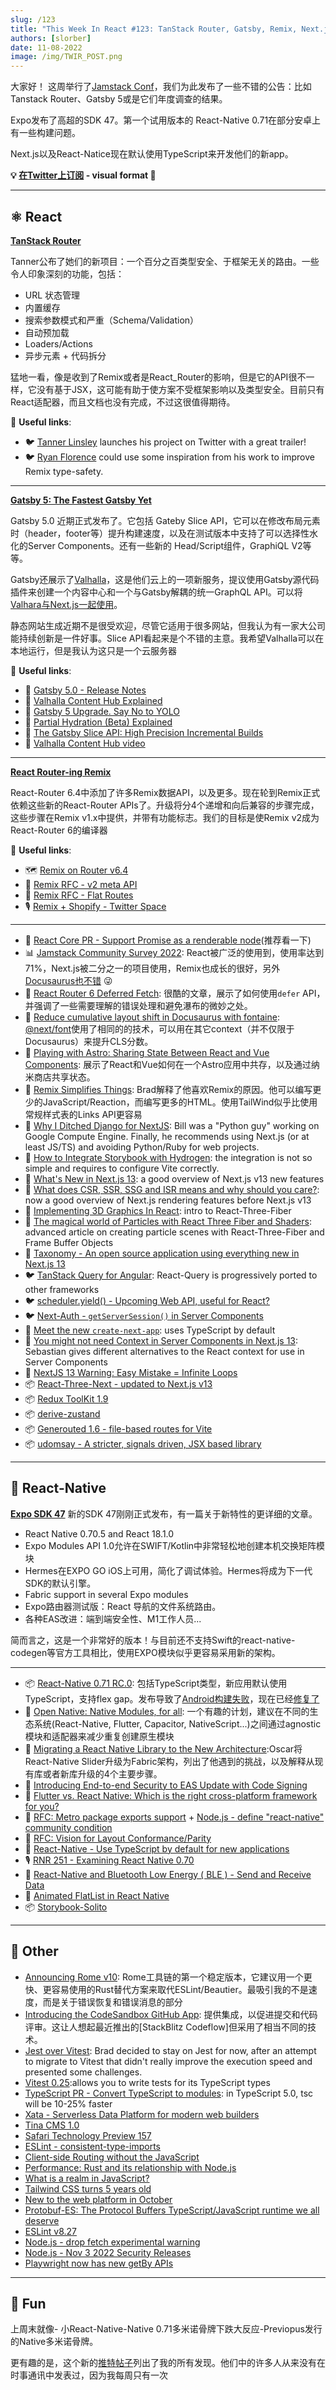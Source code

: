 ```yaml
---
slug: /123
title: "This Week In React #123: TanStack Router, Gatsby, Remix, Next.js, React-Three-Fiber, Astro, Expo, Open Native, Rome..."
authors: [slorber]
date: 11-08-2022
image: /img/TWIR_POST.png
---
```


大家好！
这周举行了[Jamstack Conf](https://jamstack.org/conf/)，我们为此发布了一些不错的公告：比如
Tanstack Router、Gatsby 5或是它们年度调查的结果。

Expo发布了高超的SDK 47。第一个试用版本的 React-Native 0.71在部分安卓上有一些构建问题。

Next.js以及React-Natice现在默认使用TypeScript来开发他们的新app。


<!-- truncate -->

**💡 [在Twitter上订阅](https://slo.im/thread) - visual format 🎨**

---


## ⚛️ React

**[TanStack Router](https://tanstack.com/router/v1)**

Tanner公布了她们的新项目：一个百分之百类型安全、于框架无关的路由。一些令人印象深刻的功能，包括：

- URL 状态管理
- 内置缓存
- 搜索参数模式和严重（Schema/Validation）
- 自动预加载
- Loaders/Actions
- 异步元素 + 代码拆分

猛地一看，像是收到了Remix或者是React_Router的影响，但是它的API很不一样，它没有基于JSX，这可能有助于使方案不受框架影响以及类型安全。目前只有React适配器，而且文档也没有完成，不过这很值得期待。

🔗 **Useful links**:

- 🐦 [Tanner Linsley](https://twitter.com/tannerlinsley/status/1590101866385489929) launches his project on Twitter with a great trailer!
- 🐦 [Ryan Florence](https://twitter.com/ryanflorence/status/1590194770936463362) could use some inspiration from his work to improve Remix type-safety.

---


**[Gatsby 5: The Fastest Gatsby Yet](https://www.gatsbyjs.com/blog/gatsby-5/)**

Gatsby 5.0 近期正式发布了。它包括 Gateby Slice API，它可以在修改布局元素时（header，footer等）提升构建速度，以及在测试版本中支持了可以选择性水化的Server Components。还有一些新的 Head/Script组件，GraphiQL V2等等。


Gatsby还展示了[Valhalla](https://www.gatsbyjs.com/products/valhalla-content-hub/)，这是他们云上的一项新服务，提议使用Gatsby源代码插件来创建一个内容中心和一个与Gatsby解耦的统一GraphQL API。可以将[Valhara与Next.js一起使用](<https://github.com/gatsby-inc/valhalla-examples/blob/main/frameworks/nextjs/app/(pets)/page.tsx>)。

静态网站生成近期不是很受欢迎，尽管它适用于很多网站，但我认为有一家大公司能持续创新是一件好事。Slice API看起来是个不错的主意。我希望Valhalla可以在本地运行，但是我认为这只是一个云服务器


🔗 **Useful links**:

- 📜 [Gatsby 5.0 - Release Notes](https://www.gatsbyjs.com/docs/reference/release-notes/v5.0/)
- 📜 [Valhalla Content Hub Explained](https://www.gatsbyjs.com/blog/valhalla-content-hub-explained/)
- 📜 [Gatsby 5 Upgrade. Say No to YOLO](https://www.gatsbyjs.com/blog/gatsby-5-upgrade-say-no-to-yolo/)
- 📜 [Partial Hydration (Beta) Explained](https://www.gatsbyjs.com/blog/partial-hydration-beta-explained/)
- 📜 [The Gatsby Slice API: High Precision Incremental Builds](https://www.gatsbyjs.com/blog/gatsby-slice-api/)
- 🎥 [Valhalla Content Hub video](https://www.youtube.com/watch?v=JvHvwZZAOl0)

---

**[React Router-ing Remix](https://remix.run/blog/react-routering-remix)**

React-Router 6.4中添加了许多Remix数据API，以及更多。现在轮到Remix正式依赖这些新的React-Router APIs了。升级将分4个递增和向后兼容的步骤完成，这些步骤在Remix v1.x中提供，并带有功能标志。我们的目标是使Remix v2成为React-Router 6的编译器

🔗 **Useful links**:

- 🗺 [Remix on Router v6.4](https://github.com/remix-run/remix/issues/4485)
- 💬 [Remix RFC - v2 meta API](https://github.com/remix-run/remix/discussions/4462)
- 💬 [Remix RFC - Flat Routes](https://github.com/remix-run/remix/discussions/4482)
- 🎙️ [Remix + Shopify - Twitter Space](https://twitter.com/i/spaces/1MnxnpombqBGO)

---

- 👀 [React Core PR - Support Promise as a renderable node](https://github.com/facebook/react/pull/25634)(推荐看一下)
- 📊 [Jamstack Community Survey 2022](https://jamstack.org/survey/2022/): React被广泛的使用到，使用率达到71%，Next.js被二分之一的项目使用，Remix也成长的很好，另外[Docusaurus也不错](https://twitter.com/sebastienlorber/status/1590042329255391232) 😜
- 📜 [React Router 6 Deferred Fetch](https://dev.to/infoxicator/react-router-6-deferred-fetch-4k68): 很酷的文章，展示了如何使用`defer` API，并强调了一些需要理解的错误处理和避免瀑布的微妙之处。
- 📜 [Reduce cumulative layout shift in Docusaurus with fontaine](https://blog.logrocket.com/docusaurus-using-fontaine-reduce-cumulative-layout-shift/): [@next/font](https://nextjs.org/blog/next-13#nextfont)使用了相同的的技术，可以用在其它context（并不仅限于Docusaurus）来提升CLS分数。
- 📜 [Playing with Astro: Sharing State Between React and Vue Components](https://blog.bitsrc.io/playing-with-astro-sharing-state-between-react-and-vue-components-2d5abc89f4b4): 展示了React和Vue如何在一个Astro应用中共存，以及通过纳米商店共享状态。
- 📜 [Remix Simplifies Things](https://bradgarropy.com/blog/remix-simplifies-things): Brad解释了他喜欢Remix的原因。他可以编写更少的JavaScript/Reaction，而编写更多的HTML。使用TailWind似乎比使用常规样式表的Links API更容易
- 📜 [Why I Ditched Django for NextJS](https://billprin.com/2022/10/30/ditched-django-nextjs.html): Bill was a "Python guy" working on Google Compute Engine. Finally, he recommends using Next.js (or at least JS/TS) and avoiding Python/Ruby for web projects.
- 📜 [How to Integrate Storybook with Hydrogen](https://wemakewebsites.com/blog/devguide-how-to-integrate-storybook-with-hydrogen/): the integration is not so simple and requires to configure Vite correctly.
- 📜 [What's New in Next.js 13](https://blog.appsignal.com/2022/11/02/whats-new-in-nextjs-13.html): a good overview of Next.js v13 new features
- 📜 [What does CSR, SSR, SSG and ISR means and why should you care?](https://www.flavienbonvin.com/data-building-strategy-for-nextjs-app/): now a good overview of Next.js rendering features before Next.js v13
- 📜 [Implementing 3D Graphics In React](https://blog.openreplay.com/implementing-3d-graphics-in-react/): intro to React-Three-Fiber
- 📜 [The magical world of Particles with React Three Fiber and Shaders](https://blog.maximeheckel.com/posts/the-magical-world-of-particles-with-react-three-fiber-and-shaders/): advanced article on creating particle scenes with React-Three-Fiber and Frame Buffer Objects
- 🎨 [Taxonomy - An open source application using everything new in Next.js 13](https://github.com/shadcn/taxonomy)
- 🐦 [TanStack Query for Angular](https://twitter.com/NetanelBasal/status/1587704203178295297): React-Query is progressively ported to other frameworks
- 🐦 [scheduler.yield() - Upcoming Web API, useful for React?](https://twitter.com/sebastienlorber/status/1589939130225475584)
- 🐦 [Next-Auth - `getServerSession()` in Server Components](https://twitter.com/shadcn/status/1589671069732196352)
- 🧵 [Meet the new `create-next-app`](https://twitter.com/leeerob/status/1589810583444287490): uses TypeScript by default
- 🧵 [You might not need Context in Server Components in Next.js 13](https://twitter.com/sebmarkbage/status/1587615484870098945): Sebastian gives different alternatives to the React context for use in Server Components
- 🎥 [NextJS 13 Warning: Easy Mistake = Infinite Loops](https://www.youtube.com/watch?v=zwQs4wXr9Bg)
- 📦 [React-Three-Next - updated to Next.js v13](https://twitter.com/onirenaud/status/1587830274175295488)
- 📦 [Redux ToolKit 1.9](https://github.com/reduxjs/redux-toolkit/releases/tag/v1.9.0)
- 📦 [derive-zustand](https://github.com/dai-shi/derive-zustand/)
- 📦 [Generouted 1.6 - file-based routes for Vite](https://twitter.com/oedotme/status/1589720850051522561)
- 📦 [udomsay - A stricter, signals driven, JSX based library](https://github.com/WebReflection/udomsay)

<SubscribeFormEmbed />

---


## 📱 React-Native

**[Expo SDK 47](https://blog.expo.dev/expo-sdk-47-a0f6f5c038af)**
新的SDK 47刚刚正式发布，有一篇关于新特性的更详细的文章。

- React Native 0.70.5 and React 18.1.0
- Expo Modules API 1.0允许在SWIFT/Kotlin中非常轻松地创建本机交换矩阵模块
- Hermes在EXPO GO iOS上可用，简化了调试体验。Hermes将成为下一代SDK的默认引擎。
- Fabric support in several Expo modules
- Expo路由器测试版：React 导航的文件系统路由。
- 各种EAS改进：端到端安全性、M1工作人员...

简而言之，这是一个非常好的版本！与目前还不支持Swift的react-native-codegen等官方工具相比，使用EXPO模块似乎更容易采用新的架构。


---

- 📦 [React-Native 0.71 RC.0](https://twitter.com/CipolleschiR/status/1588578757857533952): 包括TypeScript类型，新应用默认使用TypeScript，支持flex gap。发布导致了[Android构建失败](https://twitter.com/reactnative/status/1589296764678705155)，现在已经[修复了](https://twitter.com/reactnative/status/1589394317126565888)
- 👥 [Open Native: Native Modules, for all](https://github.com/OpenNative/open-native): 一个有趣的计划，建议在不同的生态系统(React-Native, Flutter, Capacitor, NativeScript...)之间通过agnostic模块和适配器来减少重复创建原生模块
- 📜 [Migrating a React Native Library to the New Architecture](https://www.callstack.com/blog/migrating-a-react-native-library-to-the-new-architecture):Oscar将 React-Native Slider升级为Fabric架构，列出了他遇到的挑战，以及解释从现有库或者新库升级的4个主要步骤。
- 📜 [Introducing End-to-end Security to EAS Update with Code Signing](https://blog.expo.dev/introducing-end-to-end-security-to-eas-update-with-code-signing-b6a14d0d88d4)
- 📜 [Flutter vs. React Native: Which is the right cross-platform framework for you?](https://stackoverflow.blog/2022/10/31/comparing-frameworks-for-cross-platform-apps-flutter-vs-react-native/)
- 💬 [RFC: Metro package exports support](https://github.com/react-native-community/discussions-and-proposals/pull/534) + [Node.js - define "react-native" community condition](https://github.com/nodejs/node/pull/45367)
- 💬 [RFC: Vision for Layout Conformance/Parity](https://github.com/react-native-community/discussions-and-proposals/pull/540/)
- 🎉 [React-Native - Use TypeScript by default for new applications](https://github.com/facebook/react-native/pull/35165)
- 🎙️ [RNR 251 - Examining React Native 0.70](https://reactnativeradio.com/episodes/rnr-251-examining-react-native-070)
- 🎥 [React-Native and Bluetooth Low Energy ( BLE ) - Send and Receive Data](https://www.youtube.com/watch?v=jeH2QmZ8T14)
- 🎥 [Animated FlatList in React Native](https://www.youtube.com/watch?v=3ox0R5jPb04)
- 📦 [Storybook-Solito](https://github.com/dannyhw/storybook-solito)

---

## 🔀 Other

- [Announcing Rome v10](https://rome.tools/blog/2022/11/08/rome-10.html): Rome工具链的第一个稳定版本，它建议用一个更快、更容易使用的Rust替代方案来取代ESLint/Beautier。最吸引我的不是速度，而是关于错误恢复和错误消息的部分
- [Introducing the CodeSandbox GitHub App](https://codesandbox.io/post/introducing-the-codesandbox-github-app): 提供集成，以促进提交和代码评审。这让人想起最近推出的[StackBlitz Codeflow]但采用了相当不同的技术。
- [Jest over Vitest](https://bradgarropy.com/blog/jest-over-vitest): Brad decided to stay on Jest for now, after an attempt to migrate to Vitest that didn't really improve the execution speed and presented some challenges.
- [Vitest 0.25](https://github.com/vitest-dev/vitest/releases/tag/v0.25.0):allows you to write tests for its TypeScript types
- [TypeScript PR - Convert TypeScript to modules](https://twitter.com/sebastienlorber/status/1589958856561434624): in TypeScript 5.0, tsc will be 10-25% faster
- [Xata - Serverless Data Platform for modern web builders](https://twitter.com/xata/status/1587794475274969088)
- [Tina CMS 1.0](https://tina.io/blog/tina-1-0-announcement/)
- [Safari Technology Preview 157](https://webkit.org/blog/13575/release-notes-for-safari-technology-preview-157/)
- [ESLint - consistent-type-imports](https://github.com/typescript-eslint/typescript-eslint/pull/5050)
- [Client-side Routing without the JavaScript](https://dev.to/this-is-learning/client-side-routing-without-the-javascript-3k1i)
- [Performance: Rust and its relationship with Node.js](https://sprkl.dev/performance-rust-node-js/)
- [What is a realm in JavaScript?](https://weizman.github.io/page-what-is-a-realm-in-js/)
- [Tailwind CSS turns 5 years old](https://twitter.com/adamwathan/status/1587128677724291074)
- [New to the web platform in October](https://web.dev/web-platform-10-2022/)
- [Protobuf-ES: The Protocol Buffers TypeScript/JavaScript runtime we all deserve](https://buf.build/blog/protobuf-es-the-protocol-buffers-typescript-javascript-runtime-we-all-deserve)
- [ESLint v8.27](https://eslint.org/blog/2022/11/eslint-v8.27.0-released/)
- [Node.js - drop fetch experimental warning](https://twitter.com/matteocollina/status/1588966117393203203)
- [Node.js - Nov 3 2022 Security Releases](https://nodejs.org/en/blog/vulnerability/november-2022-security-releases/)
- [Playwright now has new getBy APIs](https://dev.to/playwright/playwright-now-has-new-getby-apis-1iad)

---

## 🤭 Fun 

上周末就像- 小React-Native-Native 0.71多米诺骨牌下跌大反应-Previopus发行的Native多米诺骨牌。

更有趣的是，这个新的[推特帖子](https://slo.im/fun)列出了我的所有发现。他们中的许多人从来没有在时事通讯中发表过，因为我每周只有一次
